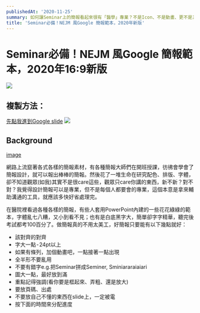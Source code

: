 ```yaml
---
publishedAt: '2020-11-25'
summary: 如何讓Seminar上的簡報看起來很有「醫學」專業？不是Icon、不是動畫、更不是五顏六色的素材，你需要的，是一份看起來很像NEJM的簡報 (連結在本文的最下面XD，請先把文章看完吧)
title: 'Seminar必備！NEJM 風Google 簡報範本，2020年新版'
---
```


# Seminar必備！NEJM 風Google 簡報範本，2020年16:9新版
![](https://i.imgur.com/7ao1XI5.png)

## 複製方法：
[先點我進到Google slide](https://docs.google.com/presentation/d/1VvV4z7gW3BvG6KmsVq2Mzh0uVYsgoR5S9OOcgkAXbA8/edit?usp=sharing)
![](https://i.imgur.com/DAYLsvn_d.webp?maxwidth=760&fidelity=grand)

## Background

[image](https://og-ph6wrfvo1-htlin222.vercel.app/api/blog?templateTitle=簡報好看)

網路上流竄著各式各樣的簡報素材，有各種簡報大師們在開班授課，彷彿會學會了簡報設計，就可以報出棒棒的簡報。然後花了一堆生命在研究配色、排版、字體，卻不知道觀眾(如我)其實不是很care這些，觀眾只care你講的東西，新不新？對不對？我覺得設計簡報可以是專業，但不是每個人都要會的專業，這個本意是拿來輔助溝通的工具，就應該多快好省處理完。

在醫院裡看過各種各樣的簡報，有些人套用PowerPoint內建的一些花花綠綠的範本，字體亂七八糟，又小到看不見；也有是白底黑字大，簡單卻字字精華，聽完後考試都考100百分了。做簡報真的不用太美工，好簡報只要能有以下幾點就好：
* 該對齊的對齊
* 字大一點 - 24pt以上
* 如果有條列，加個動畫吧，一點接著一點出現
* 全半形不要亂用
* 不要有錯字e.g.把Seminar拼成Seminer, Sminiararaiaiari
* 圖大一點，最好放到滿
* 重點記得強調(看你要是框起來、弄粗、還是放大)
* 要放頁碼、出處
* 不要放自己不懂的東西在slide上，一定被電
* 按下面的時間來分配進度